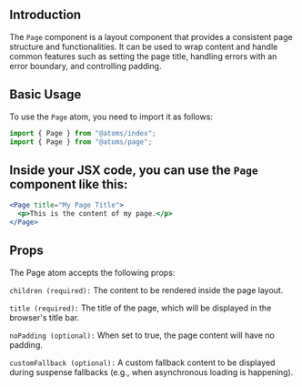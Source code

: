 
<MDXWrapper>
<Head>
	<title>Page | OORSIG</title>
</Head>

## Introduction

The `Page` component is a layout component that provides a consistent page structure and functionalities. It can be used to wrap content and handle common features such as setting the page title, handling errors with an error boundary, and controlling padding.

## Basic Usage

To use the `Page` atom, you need to import it as follows:

```jsx
import { Page } from "@atoms/index";
import { Page } from "@atoms/page";
```

## Inside your JSX code, you can use the `Page` component like this:
```jsx
<Page title="My Page Title">
  <p>This is the content of my page.</p>
</Page>
```

## Props
The Page atom accepts the following props:

`children (required):` The content to be rendered inside the page layout.

`title (required):` The title of the page, which will be displayed in the browser's title bar.

`noPadding (optional):` When set to true, the page content will have no padding.

`customFallback (optional):` A custom fallback content to be displayed during suspense fallbacks (e.g., when asynchronous loading is happening).
</MDXWrapper>
